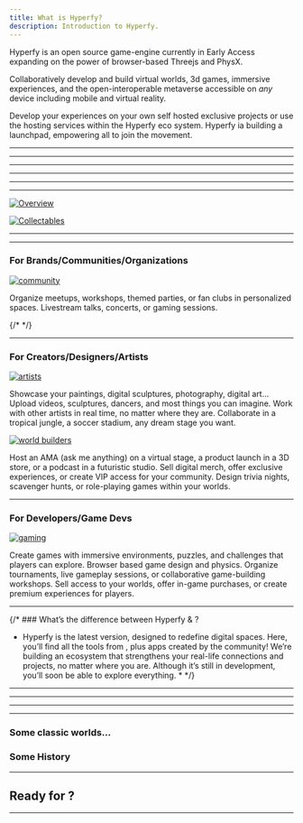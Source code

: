 ```yaml
---
title: What is Hyperfy?
description: Introduction to Hyperfy.
---
```



Hyperfy is an open source game-engine currently in Early Access expanding on the power of browser-based Threejs and PhysX.

Collaboratively develop and build virtual worlds, 3d games, immersive experiences, and the open-interoperable metaverse accessible on *any* device including mobile and virtual reality.

Develop your experiences on your own self hosted exclusive projects or use the hosting services within the Hyperfy eco system. Hyperfy ia building a launchpad, empowering all to join the movement.

---
---
---

<Badge text="v2" variant="tip" />


<CardGrid>
<LinkCard title="Hyperfy v2 Github" href="https://github.com/hyperfy-xyz/hyperfy" />
<LinkCard title="🎮 Play in the v2 Sandbox" href="https://play.hyperfy.xyz" />
</CardGrid>


---
---
---


[![Overview](/assets/overview.webp)](/assets/overview.webp)


[![Collectables](/assets/collectables.webp)](/assets/collectables.webp)


---

<LinkCard title="For Quick Start 🚀" href="/setup/quickstart" />

---

### For Brands/Communities/Organizations

[![community](/assets/community.webp)](/assets/community.webp)



<CardGrid stagger>
  <Card title="Virtual Collaboration">
    Organize meetups, workshops, themed parties, or fan clubs in personalized spaces.
  </Card>
  <Card title="Interactive events">
    Livestream talks, concerts, or gaming sessions.
  </Card>
</CardGrid>


{/* <LinkCard title="Hire a Developer or Builder" href="/gethelp" /> */}


---

### For Creators/Designers/Artists


[![artists](/assets/artists.webp)](/assets/artists.webp)


<CardGrid stagger>
  <Card title="3D virtual galleries">
   Showcase your paintings, digital sculptures, photography, digital art...
  </Card>
  <Card title="Immersive experiences">
    Upload videos, sculptures, dancers, and most things you can imagine.
  </Card>
  <Card title="Global collaborations">
    Work with other artists in real time, no matter where they are. Collaborate in a tropical jungle, a soccer stadium, any dream stage you want.
  </Card>
</CardGrid>


[![world builders](/assets/worldBuilders.webp)](/assets/worldBuilders.webp)

<CardGrid stagger>
  <Card title="Innovate">
    Host an AMA (ask me anything) on a virtual stage, a product launch in a 3D store, or a podcast in a futuristic studio.
  </Card>
  <Card title="Monetize">
    Sell digital merch, offer exclusive experiences, or create VIP access for your community.
  </Card>
  <Card title="Engage">
    Design trivia nights, scavenger hunts, or role-playing games within your worlds.
  </Card>
</CardGrid>


<LinkCard title="Solana Integration" href="/guides/web3/solana/" />

---

### For Developers/Game Devs

[![gaming](/assets/gaming.webp)](/assets/gaming.webp)


<CardGrid stagger>
  <Card title="Interact">
    Create games with immersive environments, puzzles, and challenges that players can explore.
  </Card>
  <Card title="ThreeJS and PhysX">
    Browser based game design and physics.
  </Card>
  <Card title="Host">
    Organize tournaments, live gameplay sessions, or collaborative game-building workshops.
  </Card>
  <Card title="Earn">
    Sell access to your worlds, offer in-game purchases, or create premium experiences for players.
  </Card>
</CardGrid>


<LinkCard title="Get Hyperfy Tools for Blender" href="/guides/3d/blender/#hyperfy-tools" />
<LinkCard title="Solana Integration" href="/guides/web3/solana/" />


---

{/* ### What’s the difference between Hyperfy <Badge text="v1" variant="note" />& <Badge text="v2" variant="tip" />?

* Hyperfy <Badge text="v2" variant="tip" /> is the latest version, designed to redefine digital spaces. Here, you’ll find all the tools from <Badge text="v1" variant="note" />, plus apps created by the community! We’re building an ecosystem that strengthens your real-life connections and projects, no matter where you are. Although it’s still in development, you’ll soon be able to explore everything. * */}

---
---
---

<LinkCard title="🎮 Play in the v2 Sandbox" href="https://play.hyperfy.xyz" />

---

### Some classic <Badge text="v1" variant="note" /> worlds...

<CardGrid>
<LinkCard title="Revisit the 90's nostalgia - 📼 Blockbuster by Roustan" href="https://hyperfy.io/blockbuster" />
<LinkCard title="Expanse by Ash 🌌" href="https://hyperfy.io/expanse" />
<LinkCard title="Artist expo on v1. 🎨" href="https://hyperfy.io/mew" />
</CardGrid>

### Some <Badge text="v1" variant="note" /> History

<CardGrid>
<LinkCard title="Video Walkthrough - @beb.eth 🛠 | RTFKT" href="/community/videos#Hyperfy" />
<LinkCard title="Hyperfy Historical Walkthrough" href="https://hackmd.io/@metamike/hyperfy" />
</CardGrid>

---

## Ready for <Badge text="v2" variant="tip" />?

<CardGrid>
<LinkCard title="Quickstart Installation 🚀" href="/setup/quickstart/" />
<LinkCard title="Builders Docs 📖" href="/docs/getting-started" />
</CardGrid>


---



